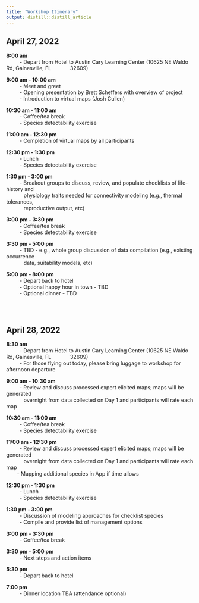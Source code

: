 ```yaml
---
title: "Workshop Itinerary"
output: distill::distill_article
---
```


## April 27, 2022

**8:00 am** <br>
&emsp; &emsp; - Depart from Hotel to Austin Cary Learning Center (10625 NE Waldo Rd, Gainesville, FL &emsp; &emsp; &ensp; 32609) <br>

**9:00 am - 10:00 am** <br>
&emsp; &emsp; - Meet and greet <br>
&emsp; &emsp; - Opening presentation by Brett Scheffers with overview of project <br>
&emsp; &emsp; - Introduction to virtual maps (Josh Cullen) <br>

**10:30 am - 11:00 am** <br>
&emsp; &emsp; - Coffee/tea break <br>
&emsp; &emsp; - Species detectability exercise <br>

**11:00 am - 12:30 pm** <br>
&emsp; &emsp; - Completion of virtual maps by all participants <br>

**12:30 pm - 1:30 pm** <br>
&emsp; &emsp; - Lunch <br>
&emsp; &emsp; - Species detectability exercise <br>

**1:30 pm - 3:00 pm** <br>
&emsp; &emsp; - Breakout groups to discuss, review, and populate checklists of life-history and <br>
&emsp; &emsp; &ensp; physiology traits needed for connectivity modeling (e.g., thermal tolerances, <br>
&emsp; &emsp; &ensp; reproductive output, etc) <br>

**3:00 pm - 3:30 pm** <br>
&emsp; &emsp; - Coffee/tea break <br>
&emsp; &emsp; - Species detectability exercise <br>

**3:30 pm - 5:00 pm** <br>
&emsp; &emsp; - TBD - e.g., whole group discussion of data compilation (e.g., existing occurrence <br>
&emsp; &emsp; &ensp; data, suitability models, etc) <br>

**5:00 pm - 8:00 pm** <br>
&emsp; &emsp; - Depart back to hotel <br>
&emsp; &emsp; - Optional happy hour in town - TBD <br>
&emsp; &emsp; - Optional dinner - TBD <br>

<br> <br>

## April 28, 2022

**8:30 am** <br>
&emsp; &emsp; - Depart from Hotel to Austin Cary Learning Center (10625 NE Waldo Rd, Gainesville, FL &emsp; &emsp; &ensp; 32609) <br>
&emsp; &emsp; - For those flying out today, please bring luggage to workshop for afternoon departure <br>

**9:00 am - 10:30 am** <br>
&emsp; &emsp; - Review and discuss processed expert elicited maps; maps will be generated <br> &emsp; &emsp; &ensp; overnight from data collected on Day 1 and participants will rate each map <br>

**10:30 am - 11:00 am** <br>
&emsp; &emsp; - Coffee/tea break <br>
&emsp; &emsp; - Species detectability exercise <br>

**11:00 am - 12:30 pm** <br>
&emsp; &emsp; - Review and discuss processed expert elicited maps; maps will be generated <br> &emsp; &emsp; &ensp; overnight from data collected on Day 1 and participants will rate each map <br>
&emsp; &ensp; - Mapping additional species in App if time allows <br>

**12:30 pm - 1:30 pm** <br>
&emsp; &emsp; - Lunch <br>
&emsp; &emsp; - Species detectability exercise <br>

**1:30 pm - 3:00 pm** <br>
&emsp; &emsp; - Discussion of modeling approaches for checklist species <br>
&emsp; &emsp; - Compile and provide list of management options <br>

**3:00 pm - 3:30 pm** <br>
&emsp; &emsp; - Coffee/tea break <br>

**3:30 pm - 5:00 pm** <br>
&emsp; &emsp; - Next steps and action items <br>

**5:30 pm** <br>
&emsp; &emsp; - Depart back to hotel <br>

**7:00 pm** <br>
&emsp; &emsp; - Dinner location TBA (attendance optional)
